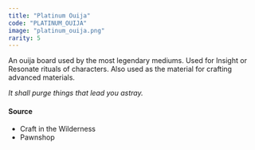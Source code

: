 ```yaml
---
title: "Platinum Ouija"
code: "PLATINUM_OUIJA"
image: "platinum_ouija.png"
rarity: 5
---
```


An ouija board used by the most legendary mediums. Used for Insight or Resonate rituals of characters. Also used as the material for crafting advanced materials.

_It shall purge things that lead you astray._

#### Source

- Craft in the Wilderness
- Pawnshop